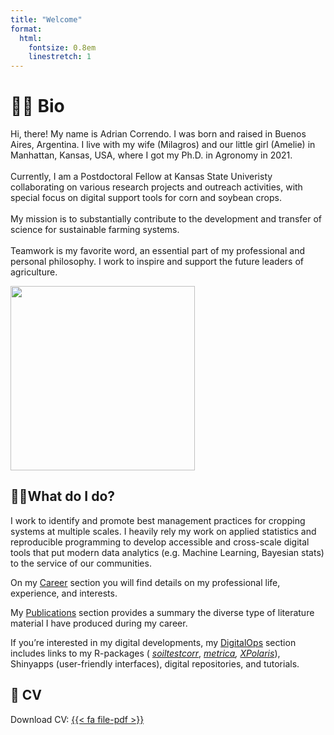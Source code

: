 ```yaml
---
title: "Welcome"
format:
  html:
    fontsize: 0.8em
    linestretch: 1
---
```


# 🙋🏻 Bio

::: {layout-ncol="2"}
| Hi, there! My name is Adrian Correndo. I was born and raised in Buenos Aires, Argentina.  I live with my wife (Milagros) and our little girl (Amelie) in Manhattan, Kansas, USA, where I got my Ph.D. in Agronomy in 2021. 
| 
| Currently, I am a Postdoctoral Fellow at Kansas State Univeristy collaborating on various research projects and outreach activities, with special focus on digital support tools for corn and soybean crops.
| 
| My mission is to substantially contribute to the development and transfer of science for sustainable farming systems.
| 
| Teamwork is my favorite word, an essential part of my professional and personal philosophy.  I work to inspire and support the future leaders of agriculture.
| 

![](images/Adrian%20Correndo-KSU.jpg){fig-align="center" width="295"}
:::

## 👷🏻What do I do?

I work to identify and promote best management practices for cropping systems at multiple scales. I heavily rely my work on applied statistics and reproducible programming to develop accessible and cross-scale digital tools that put modern data analytics (e.g. Machine Learning, Bayesian stats) to the service of our communities.

On my [Career](https://adriancorrendo.github.io/02-career.html) section you will find details on my professional life, experience, and interests.

My [Publications](https://adriancorrendo.github.io/03-publications.html) section provides a summary the diverse type of literature material I have produced during my career.

If you're interested in my digital developments, my [DigitalOps](https://adriancorrendo.github.io/04-digitalops.html) section includes links to my R-packages ( [*soiltestcorr*](https://adriancorrendo.github.io/soiltestcorr/), [*metrica*](https://adriancorrendo.github.io/metrica/)*, [XPolaris](https://cran.r-project.org/package=XPolaris)*), Shinyapps (user-friendly interfaces), digital repositories, and tutorials.

## 📂 CV

Download CV: [{{< fa file-pdf >}}](https://raw.githubusercontent.com/adriancorrendo/adriancorrendo.github.io/main/assets/resources/CV_Correndo_AUG-31-2022.pdf)

